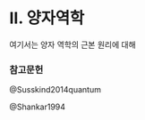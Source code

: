 # II. 양자역학 {.unnumbered}


여기서는 양자 역학의 근본 원리에 대해

### 참고문헌
::: {#refs}

@Susskind2014quantum

@Shankar1994

:::